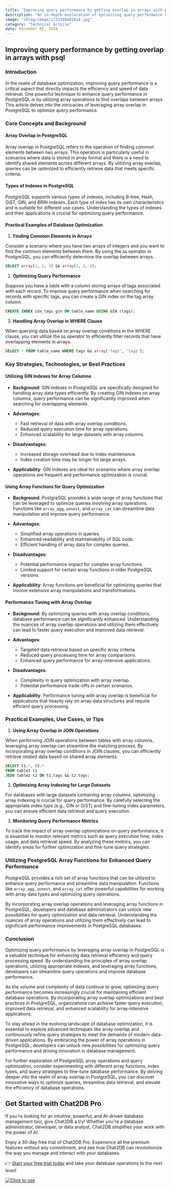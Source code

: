 ```yaml
---
title: "Improving query performance by getting overlap in arrays with psql"
description: "An in-depth exploration of optimizing query performance by leveraging array overlap in PostgreSQL with practical examples and best practices."
image: "/blog/image/1733368402814.jpg"
category: "Technical Article"
date: December 05, 2024
---
```


## Improving query performance by getting overlap in arrays with psql

### Introduction

In the realm of database optimization, improving query performance is a critical aspect that directly impacts the efficiency and speed of data retrieval. One powerful technique to enhance query performance in PostgreSQL is by utilizing array operations to find overlaps between arrays. This article delves into the intricacies of leveraging array overlap in PostgreSQL to optimize query performance.

### Core Concepts and Background

#### Array Overlap in PostgreSQL

Array overlap in PostgreSQL refers to the operation of finding common elements between two arrays. This operation is particularly useful in scenarios where data is stored in array format and there is a need to identify shared elements across different arrays. By utilizing array overlap, queries can be optimized to efficiently retrieve data that meets specific criteria.

#### Types of Indexes in PostgreSQL

PostgreSQL supports various types of indexes, including B-tree, Hash, GiST, GIN, and BRIN indexes. Each type of index has its own characteristics and is suitable for different use cases. Understanding the types of indexes and their applications is crucial for optimizing query performance.

#### Practical Examples of Database Optimization

1. **Finding Common Elements in Arrays**

Consider a scenario where you have two arrays of integers and you want to find the common elements between them. By using the `&&` operator in PostgreSQL, you can efficiently determine the overlap between arrays.

```sql
SELECT array[1, 2, 3] && array[2, 3, 4];
```

2. **Optimizing Query Performance**

Suppose you have a table with a column storing arrays of tags associated with each record. To improve query performance when searching for records with specific tags, you can create a GIN index on the tag array column.

```sql
CREATE INDEX idx_tags_gin ON table_name USING GIN (tags);
```

3. **Handling Array Overlap in WHERE Clause**

When querying data based on array overlap conditions in the WHERE clause, you can utilize the `&&` operator to efficiently filter records that have overlapping elements in arrays.

```sql
SELECT * FROM table_name WHERE tags && array['tag1', 'tag2'];
```

### Key Strategies, Technologies, or Best Practices

#### Utilizing GIN Indexes for Array Columns

- **Background**: GIN indexes in PostgreSQL are specifically designed for handling array data types efficiently. By creating GIN indexes on array columns, query performance can be significantly improved when searching for overlapping elements.

- **Advantages**:
  - Fast retrieval of data with array overlap conditions.
  - Reduced query execution time for array operations.
  - Enhanced scalability for large datasets with array columns.
  
- **Disadvantages**:
  - Increased storage overhead due to index maintenance.
  - Index creation time may be longer for large arrays.
  
- **Applicability**: GIN indexes are ideal for scenarios where array overlap operations are frequent and performance optimization is crucial.

#### Using Array Functions for Query Optimization

- **Background**: PostgreSQL provides a wide range of array functions that can be leveraged to optimize queries involving array operations. Functions like `array_agg`, `unnest`, and `array_cat` can streamline data manipulation and improve query performance.

- **Advantages**:
  - Simplified array operations in queries.
  - Enhanced readability and maintainability of SQL code.
  - Efficient handling of array data for complex queries.

- **Disadvantages**:
  - Potential performance impact for complex array functions.
  - Limited support for certain array functions in older PostgreSQL versions.

- **Applicability**: Array functions are beneficial for optimizing queries that involve extensive array manipulations and transformations.

#### Performance Tuning with Array Overlap

- **Background**: By optimizing queries with array overlap conditions, database performance can be significantly enhanced. Understanding the nuances of array overlap operations and utilizing them effectively can lead to faster query execution and improved data retrieval.

- **Advantages**:
  - Targeted data retrieval based on specific array criteria.
  - Reduced query processing time for array comparisons.
  - Enhanced query performance for array-intensive applications.

- **Disadvantages**:
  - Complexity in query optimization with array overlap.
  - Potential performance trade-offs in certain scenarios.

- **Applicability**: Performance tuning with array overlap is beneficial for applications that heavily rely on array data structures and require efficient query processing.

### Practical Examples, Use Cases, or Tips

1. **Using Array Overlap in JOIN Operations**

When performing JOIN operations between tables with array columns, leveraging array overlap can streamline the matching process. By incorporating array overlap conditions in JOIN clauses, you can efficiently retrieve related data based on shared array elements.

```sql
SELECT t1.*, t2.*
FROM table1 t1
JOIN table2 t2 ON t1.tags && t2.tags;
```

2. **Optimizing Array Indexing for Large Datasets**

For databases with large datasets containing array columns, optimizing array indexing is crucial for query performance. By carefully selecting the appropriate index type (e.g., GIN or GiST) and fine-tuning index parameters, you can ensure efficient data retrieval and query execution.

3. **Monitoring Query Performance Metrics**

To track the impact of array overlap optimizations on query performance, it is essential to monitor relevant metrics such as query execution time, index usage, and data retrieval speed. By analyzing these metrics, you can identify areas for further optimization and fine-tune query strategies.

### Utilizing PostgreSQL Array Functions for Enhanced Query Performance

PostgreSQL provides a rich set of array functions that can be utilized to enhance query performance and streamline data manipulation. Functions like `array_agg`, `unnest`, and `array_cat` offer powerful capabilities for working with array data types and optimizing query operations.

By incorporating array overlap operations and leveraging array functions in PostgreSQL, developers and database administrators can unlock new possibilities for query optimization and data retrieval. Understanding the nuances of array operations and utilizing them effectively can lead to significant performance improvements in PostgreSQL databases.

### Conclusion

Optimizing query performance by leveraging array overlap in PostgreSQL is a valuable technique for enhancing data retrieval efficiency and query processing speed. By understanding the principles of array overlap operations, utilizing appropriate indexes, and leveraging array functions, developers can streamline query operations and improve database performance.

As the volume and complexity of data continue to grow, optimizing query performance becomes increasingly crucial for maintaining efficient database operations. By incorporating array overlap optimizations and best practices in PostgreSQL, organizations can achieve faster query execution, improved data retrieval, and enhanced scalability for array-intensive applications.

To stay ahead in the evolving landscape of database optimization, it is essential to explore advanced techniques like array overlap and continuously refine query strategies to meet the demands of modern data-driven applications. By embracing the power of array operations in PostgreSQL, developers can unlock new possibilities for optimizing query performance and driving innovation in database management.

For further exploration of PostgreSQL array operations and query optimization, consider experimenting with different array functions, index types, and query strategies to fine-tune database performance. By delving deeper into the realm of array overlap in PostgreSQL, you can discover innovative ways to optimize queries, streamline data retrieval, and elevate the efficiency of database operations.

## Get Started with Chat2DB Pro

If you're looking for an intuitive, powerful, and AI-driven database management tool, give Chat2DB a try! Whether you're a database administrator, developer, or data analyst, Chat2DB simplifies your work with the power of AI.

Enjoy a 30-day free trial of Chat2DB Pro. Experience all the premium features without any commitment, and see how Chat2DB can revolutionize the way you manage and interact with your databases.

👉 [Start your free trial today](https://chat2db.ai/pricing) and take your database operations to the next level!


[![Click to use](/image/blog/bg/chat2db.jpg)](https://app.chat2db-ai.com/)
